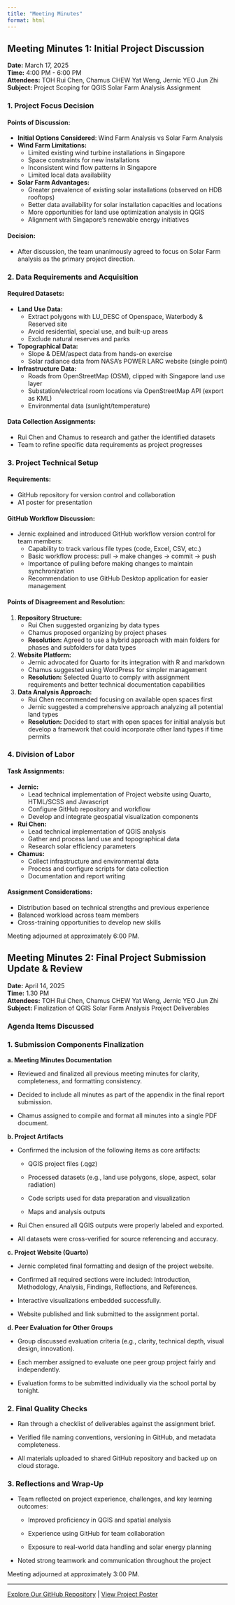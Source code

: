 ```yaml
---
title: "Meeting Minutes"
format: html
---
```


## Meeting Minutes 1: Initial Project Discussion

**Date:** March 17, 2025  
**Time:** 4:00 PM - 6:00 PM  
**Attendees:** TOH Rui Chen, Chamus CHEW Yat Weng, Jernic YEO Jun Zhi  
**Subject:** Project Scoping for QGIS Solar Farm Analysis Assignment

### 1. Project Focus Decision

#### Points of Discussion:
- **Initial Options Considered**: Wind Farm Analysis vs Solar Farm Analysis
- **Wind Farm Limitations:**
  - Limited existing wind turbine installations in Singapore
  - Space constraints for new installations
  - Inconsistent wind flow patterns in Singapore
  - Limited local data availability

- **Solar Farm Advantages:**
  - Greater prevalence of existing solar installations (observed on HDB rooftops)
  - Better data availability for solar installation capacities and locations
  - More opportunities for land use optimization analysis in QGIS
  - Alignment with Singapore's renewable energy initiatives

#### Decision:
- After discussion, the team unanimously agreed to focus on Solar Farm analysis as the primary project direction.

### 2. Data Requirements and Acquisition

#### Required Datasets:
- **Land Use Data:**
  - Extract polygons with LU_DESC of Openspace, Waterbody & Reserved site
  - Avoid residential, special use, and built-up areas
  - Exclude natural reserves and parks

- **Topographical Data:**
  - Slope & DEM/aspect data from hands-on exercise
  - Solar radiance data from NASA's POWER LARC website (single point)

- **Infrastructure Data:**
  - Roads from OpenStreetMap (OSM), clipped with Singapore land use layer
  - Substation/electrical room locations via OpenStreetMap API (export as KML)
  - Environmental data (sunlight/temperature)

#### Data Collection Assignments:
- Rui Chen and Chamus to research and gather the identified datasets
- Team to refine specific data requirements as project progresses

### 3. Project Technical Setup

#### Requirements:
- GitHub repository for version control and collaboration
- A1 poster for presentation

#### GitHub Workflow Discussion:
- Jernic explained and introduced GitHub workflow version control for team members:
  - Capability to track various file types (code, Excel, CSV, etc.)
  - Basic workflow process: pull → make changes → commit → push
  - Importance of pulling before making changes to maintain synchronization
  - Recommendation to use GitHub Desktop application for easier management

#### Points of Disagreement and Resolution:

1. **Repository Structure:**
   - Rui Chen suggested organizing by data types
   - Chamus proposed organizing by project phases
   - **Resolution:** Agreed to use a hybrid approach with main folders for phases and subfolders for data types

2. **Website Platform:**
   - Jernic advocated for Quarto for its integration with R and markdown
   - Chamus suggested using WordPress for simpler management
   - **Resolution:** Selected Quarto to comply with assignment requirements and better technical documentation capabilities

3. **Data Analysis Approach:**
   - Rui Chen recommended focusing on available open spaces first
   - Jernic suggested a comprehensive approach analyzing all potential land types
   - **Resolution:** Decided to start with open spaces for initial analysis but develop a framework that could incorporate other land types if time permits

### 4. Division of Labor

#### Task Assignments:
- **Jernic:**
  - Lead technical implementation of Project website using Quarto, HTML/SCSS and Javascript
  - Configure GitHub repository and workflow
  - Develop and integrate geospatial visualization components

- **Rui Chen:**
  - Lead technical implementation of QGIS analysis
  - Gather and process land use and topographical data
  - Research solar efficiency parameters

- **Chamus:**
  - Collect infrastructure and environmental data
  - Process and configure scripts for data collection
  - Documentation and report writing


#### Assignment Considerations:
- Distribution based on technical strengths and previous experience
- Balanced workload across team members
- Cross-training opportunities to develop new skills


Meeting adjourned at approximately 6:00 PM.



## Meeting Minutes 2: Final Project Submission Update & Review

**Date:** April 14, 2025  
**Time:** 1.30 PM  
**Attendees:** TOH Rui Chen, Chamus CHEW Yat Weng, Jernic YEO Jun Zhi  
**Subject:** Finalization of QGIS Solar Farm Analysis Project Deliverables

### Agenda Items Discussed

### 1. Submission Components Finalization

**a. Meeting Minutes Documentation**

* Reviewed and finalized all previous meeting minutes for clarity, completeness, and formatting consistency.

* Decided to include all minutes as part of the appendix in the final report submission.

* Chamus assigned to compile and format all minutes into a single PDF document.

**b. Project Artifacts**

* Confirmed the inclusion of the following items as core artifacts:

  * QGIS project files (.qgz)

  * Processed datasets (e.g., land use polygons, slope, aspect, solar radiation)

  * Code scripts used for data preparation and visualization

  * Maps and analysis outputs

* Rui Chen ensured all QGIS outputs were properly labeled and exported.

* All datasets were cross-verified for source referencing and accuracy.

**c. Project Website (Quarto)**

* Jernic completed final formatting and design of the project website.

* Confirmed all required sections were included: Introduction, Methodology, Analysis, Findings, Reflections, and References.

* Interactive visualizations embedded successfully.

* Website published and link submitted to the assignment portal.

**d. Peer Evaluation for Other Groups**

* Group discussed evaluation criteria (e.g., clarity, technical depth, visual design, innovation).

* Each member assigned to evaluate one peer group project fairly and independently.

* Evaluation forms to be submitted individually via the school portal by tonight.


### 2. Final Quality Checks

* Ran through a checklist of deliverables against the assignment brief.

* Verified file naming conventions, versioning in GitHub, and metadata completeness.

* All materials uploaded to shared GitHub repository and backed up on cloud storage.


### 3. Reflections and Wrap-Up

* Team reflected on project experience, challenges, and key learning outcomes:

  * Improved proficiency in QGIS and spatial analysis

  * Experience using GitHub for team collaboration

  * Exposure to real-world data handling and solar energy planning

* Noted strong teamwork and communication throughout the project


Meeting adjourned at approximately 3:00 PM.


---
[Explore Our GitHub Repository](https://github.com/je-rnic/SMT201-GIS-Group3) | [View Project Poster](poster.qmd)
